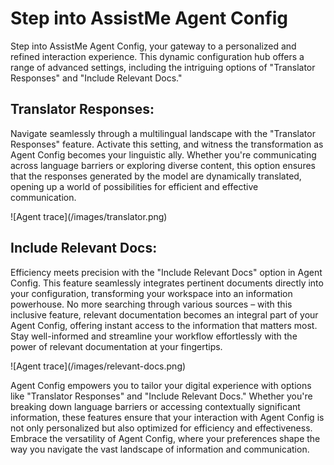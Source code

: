 # Step into AssistMe Agent Config

Step into AssistMe Agent Config, your gateway to a personalized and refined interaction experience. This dynamic configuration hub offers a range of advanced settings, including the intriguing options of "Translator Responses" and "Include Relevant Docs."

## Translator Responses:

Navigate seamlessly through a multilingual landscape with the "Translator Responses" feature. Activate this setting, and witness the transformation as Agent Config becomes your linguistic ally. Whether you're communicating across language barriers or exploring diverse content, this option ensures that the responses generated by the model are dynamically translated, opening up a world of possibilities for efficient and effective communication.

<Frame>![Agent trace](/images/translator.png)</Frame>

## Include Relevant Docs:

Efficiency meets precision with the "Include Relevant Docs" option in Agent Config. This feature seamlessly integrates pertinent documents directly into your configuration, transforming your workspace into an information powerhouse. No more searching through various sources – with this inclusive feature, relevant documentation becomes an integral part of your Agent Config, offering instant access to the information that matters most. Stay well-informed and streamline your workflow effortlessly with the power of relevant documentation at your fingertips.

<Frame>![Agent trace](/images/relevant-docs.png)</Frame>

Agent Config empowers you to tailor your digital experience with options like "Translator Responses" and "Include Relevant Docs." Whether you're breaking down language barriers or accessing contextually significant information, these features ensure that your interaction with Agent Config is not only personalized but also optimized for efficiency and effectiveness. Embrace the versatility of Agent Config, where your preferences shape the way you navigate the vast landscape of information and communication.

